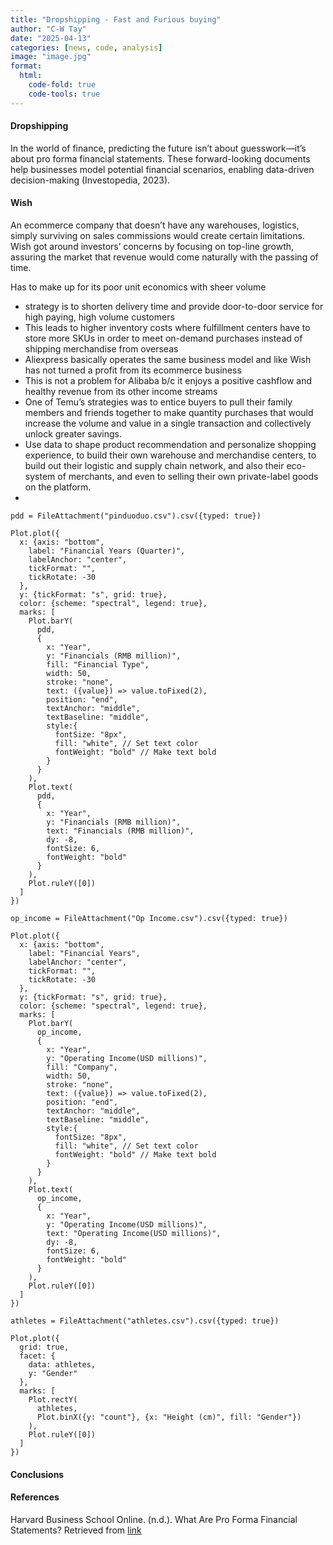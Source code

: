 ```yaml
---
title: "Dropshipping - Fast and Furious buying"
author: "C-W Tay"
date: "2025-04-13"
categories: [news, code, analysis]
image: "image.jpg"
format:
  html:
    code-fold: true
    code-tools: true
---
```


#### Dropshipping

In the world of finance, predicting the future isn’t about guesswork—it’s about pro forma financial statements. These forward-looking documents help businesses model potential financial scenarios, enabling data-driven decision-making (Investopedia, 2023).


#### Wish

An ecommerce company that doesn't have any warehouses, logistics, simply surviving on sales commissions would create certain limitations.
Wish got around investors' concerns by focusing on top-line growth, assuring the market that revenue would come naturally with the passing of time.

Has to make up for its poor unit economics with sheer volume 

- strategy is to shorten delivery time and provide door-to-door service for high paying, high volume customers
- This leads to higher inventory costs where fulfillment centers have to store more SKUs in order to meet on-demand purchases instead of shipping merchandise from overseas
- Aliexpress basically operates the same business model and like Wish has not turned a profit from its ecommerce business
- This is not a problem for Alibaba b/c it enjoys a positive cashflow and healthy revenue from its other income streams
- One of Temu's strategies was to entice buyers to pull their family members and friends together to make quantity purchases that would increase the volume and value in a single transaction and collectively unlock greater savings.
- Use data to shape product recommendation and personalize shopping experience, to build their own warehouse and merchandise centers, to build out their logistic and supply chain network, and also their eco-system of merchants, and even to selling their own private-label goods on the platform. 
- 

```ojs
pdd = FileAttachment("pinduoduo.csv").csv({typed: true})

Plot.plot({
  x: {axis: "bottom",
    label: "Financial Years (Quarter)",
    labelAnchor: "center",
    tickFormat: "",
    tickRotate: -30
  },
  y: {tickFormat: "s", grid: true},
  color: {scheme: "spectral", legend: true},
  marks: [
    Plot.barY(
      pdd,
      {
        x: "Year",
        y: "Financials (RMB million)",
        fill: "Financial Type",
        width: 50,
        stroke: "none",
        text: ({value}) => value.toFixed(2),
        position: "end",
        textAnchor: "middle",
        textBaseline: "middle",
        style:{
          fontSize: "8px",
          fill: "white", // Set text color
          fontWeight: "bold" // Make text bold
        }
      } 
    ),
    Plot.text(
      pdd,
      {
        x: "Year",
        y: "Financials (RMB million)",
        text: "Financials (RMB million)",
        dy: -8,
        fontSize: 6,
        fontWeight: "bold"
      }
    ),
    Plot.ruleY([0])
  ]
})
```

```ojs
op_income = FileAttachment("Op Income.csv").csv({typed: true})

Plot.plot({
  x: {axis: "bottom",
    label: "Financial Years",
    labelAnchor: "center",
    tickFormat: "",
    tickRotate: -30
  },
  y: {tickFormat: "s", grid: true},
  color: {scheme: "spectral", legend: true},
  marks: [
    Plot.barY(
      op_income,
      {
        x: "Year",
        y: "Operating Income(USD millions)",
        fill: "Company",
        width: 50,
        stroke: "none",
        text: ({value}) => value.toFixed(2),
        position: "end",
        textAnchor: "middle",
        textBaseline: "middle",
        style:{
          fontSize: "8px",
          fill: "white", // Set text color
          fontWeight: "bold" // Make text bold
        }
      } 
    ),
    Plot.text(
      op_income,
      {
        x: "Year",
        y: "Operating Income(USD millions)",
        text: "Operating Income(USD millions)",
        dy: -8,
        fontSize: 6,
        fontWeight: "bold"
      }
    ),
    Plot.ruleY([0])
  ]
})
```

```ojs
athletes = FileAttachment("athletes.csv").csv({typed: true})

Plot.plot({
  grid: true,
  facet: {
    data: athletes,
    y: "Gender"
  },
  marks: [
    Plot.rectY(
      athletes, 
      Plot.binX({y: "count"}, {x: "Height (cm)", fill: "Gender"})
    ),
    Plot.ruleY([0])
  ]
})
```

#### Conclusions
 
#### References 

Harvard Business School Online. (n.d.). What Are Pro Forma Financial Statements? Retrieved from [link](https://online.hbs.edu/blog/post/pro-forma-financial-statements)




